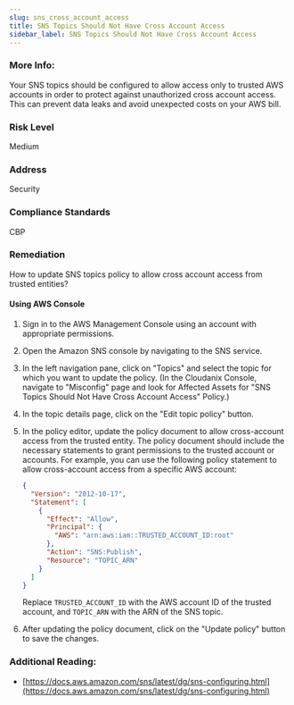 ```yaml
---
slug: sns_cross_account_access
title: SNS Topics Should Not Have Cross Account Access
sidebar_label: SNS Topics Should Not Have Cross Account Access
---
```


### More Info:

Your SNS topics should be configured to allow access only to trusted AWS accounts in order to protect against unauthorized cross account access. This can prevent data leaks and avoid unexpected costs on your AWS bill.

### Risk Level

Medium

### Address

Security

### Compliance Standards

CBP

### Remediation

How to update SNS topics policy to allow cross account access from trusted entities?

#### Using AWS Console

1. Sign in to the AWS Management Console using an account with appropriate permissions.
2. Open the Amazon SNS console by navigating to the SNS service.
3. In the left navigation pane, click on "Topics" and select the topic for which you want to update the policy.
    (In the Cloudanix Console, navigate to "Misconfig" page and look for Affected Assets for "SNS Topics Should Not Have Cross Account Access" Policy.)
4. In the topic details page, click on the "Edit topic policy" button.
5. In the policy editor, update the policy document to allow cross-account access from the trusted entity. The policy document should include the necessary statements to grant permissions to the trusted account or accounts.
   For example, you can use the following policy statement to allow cross-account access from a specific AWS account:

   ```json
   {
     "Version": "2012-10-17",
     "Statement": [
       {
         "Effect": "Allow",
         "Principal": {
           "AWS": "arn:aws:iam::TRUSTED_ACCOUNT_ID:root"
         },
         "Action": "SNS:Publish",
         "Resource": "TOPIC_ARN"
       }
     ]
   }
   ```

   Replace `TRUSTED_ACCOUNT_ID` with the AWS account ID of the trusted account, and `TOPIC_ARN` with the ARN of the SNS topic.
6. After updating the policy document, click on the "Update policy" button to save the changes.

### Additional Reading:

- [https://docs.aws.amazon.com/sns/latest/dg/sns-configuring.html](https://docs.aws.amazon.com/sns/latest/dg/sns-configuring.html) 

